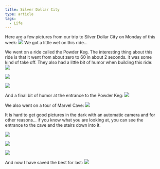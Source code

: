 ```yaml
---
title: Silver Dollar City
type: article
tags:
  - Life
---
```


Here are a few pictures from our trip to Silver Dollar City on Monday of this week:
![](/myblogpics/lostriver.jpg)
We got a little wet on this ride…

We went on a ride called the Powder Keg. The interesting thing about this ride is that it went from about zero to 60 in about 2 seconds. It was some kind of take off. They also had a little bit of humor when building this ride:
![](/myblogpics/wreckedrollercoasterbroketrack.jpg)

![](/myblogpics/wreckedrollercoasterwreckedcar.jpg)

![](/myblogpics/wreckedrollercoasterwide.jpg)

And a final bit of humor at the entrance to the Powder Keg:
![](/myblogpics/cat.jpg)


We also went on a tour of Marvel Cave:
![](/myblogpics/marvelcaveentrance.jpg)

It is hard to get good pictures in the dark with an automatic camera and for other reasons… if you know what you are looking at, you can see the entrance to the cave and the stairs down into it.

![](/myblogpics/marvelcavesign.jpg)

![](/myblogpics/marvelcavewaterfall.jpg)

![](/myblogpics/marvelcavebeauty.jpg)

And now I have saved the best for last:
![](/myblogpics/rachel@silverdollarcity.jpg)
